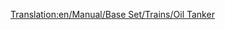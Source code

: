 [[Translation:en/Manual/Base Set/Trains/Oil Tanker]]
{{hu/Manual/Base Set/Trains/Navbox Vagonok}}
{{hu/Manual/Base Set/Trains/Vagonok|Name=Olajszállító vagon
|NormalCost=£1,562 ($3,124)
|NormalWeight=24 / 54 t
|Picture=[[File:en/Manual/Base Set/Trains/Oiltanker car.png]]
|NormalCapacity=30.000 liter olaj
|MonoCost=£1,562 ($3,124)
|MonoWeight=24 / 59 t
|MonoCapacity=35.000 liter olaj
|MagCost=£1,562 ($3,124)
|MagWeight=24 / 61 t
|MagCapacity=37.000 liter olaj
|Description=Az olajszállító vagonok olyan folyadékok tárolására készültek, mint például az [[hu/Manual/Base Set/Cargos/Olaj|olaj]].

Mindhárom valós ([[hu/Manual/Éghajlatok#mersekelt|mérsékelt]], [[hu/Manual/Éghajlatok#szubarktikusszubarktikus|szubarktikus]] és [[hu/Manual/Éghajlatok#|szubtrópusi]]) éghajlaton elérhető.
}}